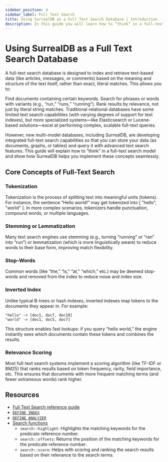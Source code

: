 ```yaml
---
sidebar_position: 4
sidebar_label: Full Text Search
title: Using SurrealDB as a Full Text Search Database | Introduction
description: In this guide you will learn how to “think” in a full-text search model and show how SurrealDB helps you implement these concepts seamlessly.
---
```


# Using SurrealDB as a Full Text Search Database

A full-text search database is designed to index and retrieve text-based data (like articles, messages, or comments) based on the meaning and structure of the text itself, rather than exact, literal matches. This allows you to:

Find documents containing certain keywords.
Search for phrases or words with variants (e.g., “run,” “runs,” “running”).
Rank results by relevance, not just by literal string matches.
Traditional relational databases have some limited text search capabilities (with varying degrees of support for text indexes), but more specialized systems—like Elasticsearch or Lucene-based solutions—excel at performing complex, scalable full-text queries.

However, new multi-model databases, including SurrealDB, are developing integrated full-text search capabilities so that you can store your data (as documents, graphs, or tables) and query it with advanced text search features. This guide will explain how to “think” in a full-text search model and show how SurrealDB helps you implement these concepts seamlessly.

## Core Concepts of Full-Text Search

### Tokenization
Tokenization is the process of splitting text into meaningful units (tokens). For instance, the sentence “Hello world!” may get tokenized into [ "hello", "world" ]. In more complex scenarios, tokenizers handle punctuation, compound words, or multiple languages.

### Stemming or Lemmatization
Many text search engines use stemming (e.g., turning “running” or “ran” into “run”) or lemmatization (which is more linguistically aware) to reduce words to their base form, improving match flexibility.

### Stop-Words
Common words (like “the,” “is,” “at,” “which,” etc.) may be deemed stop-words and removed from the index to reduce noise and index size.

### Inverted Index
Unlike typical B-trees or hash indexes, inverted indexes map tokens to the documents they appear in. For example:

```
"hello" -> [doc1, doc7, doc10]
"world" -> [doc1, doc5, doc7]
```

This structure enables fast lookups: if you query “hello world,” the engine instantly sees which documents contain these tokens and combines the results.

### Relevance Scoring
Most full-text search systems implement a scoring algorithm (like TF-IDF or BM25) that ranks results based on token frequency, rarity, field importance, etc. This ensures that documents with more frequent matching terms (and fewer extraneous words) rank higher.


## Resources 

- [Full Text Search reference guide](/docs/surrealdb/reference-guide/full-text-search)
- [`DEFINE INDEX`](/docs/surrealql/statements/define/indexes)
- [`DEFINE ANALYZER`](/docs/surrealql/statements/define/analyzer)
- [Search functions](/docs/surrealql/functions/database/search)
    - `search::highlight`: Highlights the matching keywords for the predicate reference number.
    - `search::offsets`: Returns the position of the matching keywords for the predicate reference number.
    - `search::score`: Helps with scoring and ranking the search results based on their relevance to the search terms.
